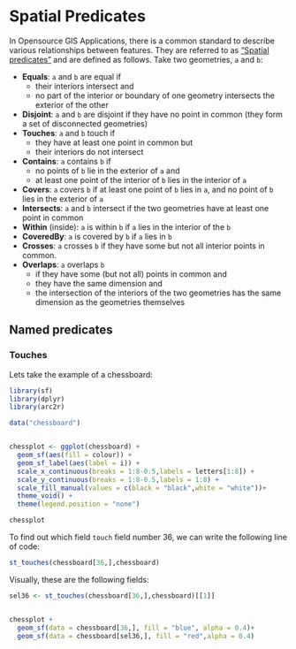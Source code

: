 # Spatial Predicates {#spatial-predicates}

In Opensource GIS Applications, there is a common standard to describe various relationships between features. They are referred to as ["Spatial predicates"](https://en.wikipedia.org/wiki/DE-9IM#Spatial_predicates) and are defined as follows. Take two geometries, `a` and `b`:

- **Equals**: `a` and `b` are equal if
  - their interiors intersect and
  - no part of the interior or boundary of one geometry intersects the exterior of the other
- **Disjoint**: `a` and `b` are disjoint if they have no point in common (they form a set of disconnected geometries)
- **Touches**: `a` and `b` touch if
  - they have at least one point in common but
  - their interiors do not intersect
- **Contains**: `a` contains `b` if
  - no points of `b` lie in the exterior of `a` and
  - at least one point of the interior of `b` lies in the interior of `a`
- **Covers**: `a` covers `b` if at least one point of `b` lies in `a`, and no point of `b` lies in the exterior of `a`
- **Intersects**: `a` and `b` intersect if the two geometries have at least one point in common
- **Within** (inside): `a` is within `b` if `a` lies in the interior of the `b`
- **CoveredBy**: `a` is covered by `b` if `a` lies in `b`
- **Crosses**: `a` crosses `b` if they have some but not all interior points in common.
- **Overlaps**: `a` overlaps `b`
  - if they have some (but not all) points in common and
  - they have the same dimension and
  - the intersection of the interiors of the two geometries has the same dimension as the geometries themselves



## Named predicates

### Touches

Lets take the example of a chessboard:

```r
library(sf)
library(dplyr)
library(arc2r)

data("chessboard")


chessplot <- ggplot(chessboard) + 
  geom_sf(aes(fill = colour)) + 
  geom_sf_label(aes(label = i)) +
  scale_x_continuous(breaks = 1:8-0.5,labels = letters[1:8]) +
  scale_y_continuous(breaks = 1:8-0.5,labels = 1:8) +
  scale_fill_manual(values = c(black = "black",white = "white"))+ 
  theme_void() +
  theme(legend.position = "none") 

chessplot
```

To find out which field `touch` field number 36, we can write the following line of code:

```r
st_touches(chessboard[36,],chessboard)
```

Visually, these are the following fields:

```r
sel36 <- st_touches(chessboard[36,],chessboard)[[1]]


chessplot +
  geom_sf(data = chessboard[36,], fill = "blue", alpha = 0.4)+
  geom_sf(data = chessboard[sel36,], fill = "red",alpha = 0.4)
```